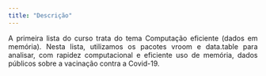 ```yaml
---
title: "Descrição"
---
```

<style>
body {
text-align: justify}
</style>

A primeira lista do curso trata do tema Computação eficiente (dados em memória). Nesta lista, utilizamos os pacotes vroom e data.table para analisar, com rapidez computacional e eficiente uso de memória, dados públicos sobre a vacinação contra a Covid-19.